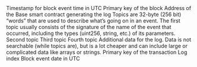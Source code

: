 <ParamField path="block_time">
Timestamp for block event time in UTC
</ParamField>
<ParamField path="block_number">

</ParamField>
<ParamField path="block_hash">
Primary key of the block
</ParamField>
<ParamField path="contract_address">
Address of the Base smart contract generating the log
</ParamField>
<ParamField path="topic0">
Topics are 32-byte (256 bit) “words” that are used to describe what’s going on in an event. The first topic usually consists of the signature of the name of the event that occurred, including the types (uint256, string, etc.) of its parameters.
</ParamField>
<ParamField path="topic1">
Second topic
</ParamField>
<ParamField path="topic2">
Third topic
</ParamField>
<ParamField path="topic3">
Fourth topic
</ParamField>
<ParamField path="data">
Additional data for the log. Data is not searchable (while topics are), but is a lot cheaper and can include large or complicated data like arrays or strings.
</ParamField>
<ParamField path="tx_hash">
Primary key of the transaction
</ParamField>
<ParamField path="index">
Log index
</ParamField>
<ParamField path="tx_index">

</ParamField>
<ParamField path="block_date">
Block event date in UTC
</ParamField>
<ParamField path="tx_from">

</ParamField>
<ParamField path="tx_to">

</ParamField>
